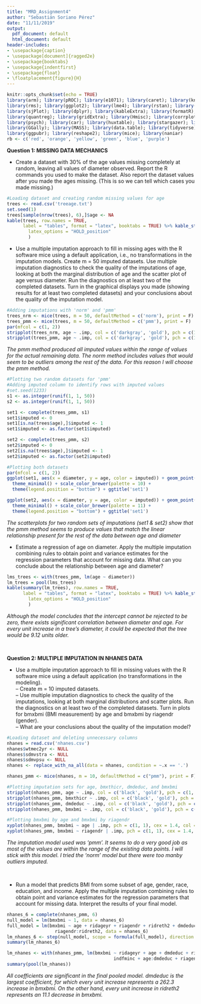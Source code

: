 ```yaml
---
title: "MRD_Assignment4"
author: "Sebastián Soriano Pérez"
date: "11/11/2019"
output:
  pdf_document: default
  html_document: default
header-includes:
- \usepackage{caption}
- \usepackage[document]{ragged2e}
- \usepackage{booktabs}
- \usepackage{indentfirst}
- \usepackage{float}
- \floatplacement{figure}{H}
---
```


```r
knitr::opts_chunk$set(echo = TRUE)
library(arm); library(pROC); library(e1071); library(caret); library(knitr)
library(rms); library(ggplot2); library(lme4); library(rstan); library(brms)
library(sjPlot); library(dplyr); library(kableExtra); library(formatR); library(ggfortify)
library(quantreg); library(gridExtra); library(Hmisc); library(corrplot); library(GGally)
library(psych); library(car); library(huxtable); library(stargazer); library(DataExplorer)
library(GGally); library(MASS); library(data.table); library(tidyverse); library(lmerTest)
library(ggpubr); library(reshape2); library(mice); library(naniar)
rb <- c('red', 'orange', 'yellow', 'green', 'blue', 'purple')
```

**Question 1: MISSING DATA MECHANICS**\

- Create a dataset with 30% of the age values missing completely at random, leaving all values of diameter observed. Report the R commands you used to make the dataset. Also report the dataset values after you made the ages missing. (This is so we can tell which cases you made missing.)

```r
#Loading dataset and creating random missing values for age
trees <- read.csv('treeage.txt')
set.seed(1)
trees[sample(nrow(trees), 6),]$age <- NA
kable(trees, row.names = TRUE,
      label = "tables", format = "latex", booktabs = TRUE) %>% kable_styling(
        latex_options = "HOLD_position"
        )
```

- Use a multiple imputation approach to fill in missing ages with the R software mice using a default application, i.e., no transformations in the imputation models. Create m = 50 imputed datasets. Use multiple imputation diagnostics to check the quality of the imputations of age, looking at both the marginal distribution of age and the scatter plot of age versus diameter. Run the diagnostics on at least two of the completed datasets. Turn in the graphical displays you made (showing results for at least two completed datasets) and your conclusions about the quality of the imputation model.

```r
#Adding imputations with 'norm' and 'pmm'
trees_nrm <- mice(trees, m = 50, defaultMethod = c('norm'), print = F)
trees_pmm <- mice(trees, m = 50, defaultMethod = c('pmm'), print = F)
par(mfcol = c(1, 2))
stripplot(trees_nrm, age ~ .imp, col = c('darkgray', 'gold'), pch = c(1, 20))
stripplot(trees_pmm, age ~ .imp, col = c('darkgray', 'gold'), pch = c(1, 20))
```

*The pmm method produced all imputed values within the range of values for the actual remaining data. The norm method includes values that would seem to be outliers among the rest of the data. For this reason I will choose the pmm method.*

```r
#Plotting two random datasets for 'pmm'
#Adding imputed column to identify rows with imputed values
#set.seed(1233)
s1 <- as.integer(runif(1, 1, 50))
s2 <- as.integer(runif(1, 1, 50))

set1 <- complete(trees_pmm, s1)
set1$imputed <- 0
set1[is.na(trees$age),]$imputed <- 1
set1$imputed <- as.factor(set1$imputed)

set2 <- complete(trees_pmm, s2)
set2$imputed <- 0
set2[is.na(trees$age),]$imputed <- 1
set2$imputed <- as.factor(set2$imputed)

#Plotting both datasets
par(mfcol = c(1, 2))
ggplot(set1, aes(x = diameter, y = age, color = imputed)) + geom_point() +
  theme_minimal() + scale_color_brewer(palette = 10) +
  theme(legend.position = "bottom") + ggtitle('set1')

ggplot(set2, aes(x = diameter, y = age, color = imputed)) + geom_point() +
  theme_minimal() + scale_color_brewer(palette = 11) +
  theme(legend.position = "bottom") + ggtitle('set1')
```

*The scatterplots for two random sets of imputations (set1 & set2) show that the pmm method seems to produce values that match the linear relationship present for the rest of the data between age and diameter*

- Estimate a regression of age on diameter. Apply the multiple imputation combining rules to obtain point and variance estimates for the regression parameters that account for missing data. What can you conclude about the relationship between age and diameter?

```r
lms_trees <- with(trees_pmm, lm(age ~ diameter))
lm_trees = pool(lms_trees)
kable(summary(lm_trees), row.names = TRUE,
      label = "tables", format = "latex", booktabs = TRUE) %>% kable_styling(
        latex_options = "HOLD_position"
        )
```

*Although the model concludes that the intercept cannot be rejected to be zero, there exists significant correlation between diameter and age. For every unit increase in a tree's diameter, it could be expected that the tree would be 9.12 units older.*

\

**Question 2: MULTIPLE IMPUTATION IN NHANES DATA**\

- Use a multiple imputation approach to fill in missing values with the R software mice using a default application (no transformations in the modeling).
\
-- Create m = 10 imputed datasets.
\
-- Use multiple imputation diagnostics to check the quality of the imputations, looking at both marginal distributions and scatter plots. Run the diagnostics on at least two of the completed datasets. Turn in plots for bmxbmi (BMI measurement) by age and bmxbmi by riagendr (gender).
\
-- What are your conclusions about the quality of the imputation model?

```r
#Loading dataset and deleting unnecessary columns
nhanes = read.csv('nhanes.csv')
nhanes$wtmec2yr <- NULL
nhanes$sdmvstra <- NULL
nhanes$sdmvpsu <- NULL
nhanes <- replace_with_na_all(data = nhanes, condition = ~.x == '.')

nhanes_pmm <- mice(nhanes, m = 10, defaultMethod = c("pmm"), print = F)
```


```r
#Plotting imputation sets for age, bmxthicr, dmdeduc, and bmxbmi
stripplot(nhanes_pmm, age ~ .imp, col = c('black', 'gold'), pch = c(1, 1))
stripplot(nhanes_pmm, bmxthicr ~ .imp, col = c('black', 'gold'), pch = c(1, 1))
stripplot(nhanes_pmm, dmdeduc ~ .imp, col = c('black', 'gold'), pch = c(1, 1))
stripplot(nhanes_pmm, bmxbmi ~ .imp, col = c('black', 'gold'), pch = c(1, 1))
```


```r
#Plotting bmxbmi by age and bmxbmi by riagendr
xyplot(nhanes_pmm, bmxbmi ~ age | .imp, pch = c(1, 1), cex = 1.4, col = c('black', 'gold'))
xyplot(nhanes_pmm, bmxbmi ~ riagendr | .imp, pch = c(1, 1), cex = 1.4, col = c('black', 'gold'))
```

*The imputation model used was 'pmm'. It seems to do a very good job as most of the values are within the range of the existing data points. I will stick with this model. I tried the 'norm' model but there were too manby outliers imputed.*

\

- Run a model that predicts BMI from some subset of age, gender, race, education, and income. Apply the multiple imputation combining rules to obtain point and variance estimates for the regression parameters that account for missing data. Interpret the results of your final model.

```r
nhanes_6 = complete(nhanes_pmm, 6)
null_model = lm(bmxbmi ~ 1, data = nhanes_6)
full_model = lm(bmxbmi ~ age + ridageyr + riagendr + ridreth2 + dmdeduc + indfminc + age:dmdeduc +
                  riagendr:ridreth2, data = nhanes_6)
lm_nhanes_6 <- step(null_model, scope = formula(full_model), direction = 'both', trace = 0)
summary(lm_nhanes_6)
```


```r
lm_nhanes <- with(nhanes_pmm, lm(bmxbmi ~ ridageyr + age + dmdeduc + riagendr + ridreth2 +
                                        indfminc + age:dmdeduc + riagendr:ridreth2))
summary(pool(lm_nhanes))
```

*All coefficients are significant in the final pooled model. dmdeduc is the largest coefficient, for which every unit increase represents a 262.3 increase in bmxbmi. On the other hand, every unit increase in ridreth2 represents an 11.1 decrease in bmxbmi.*